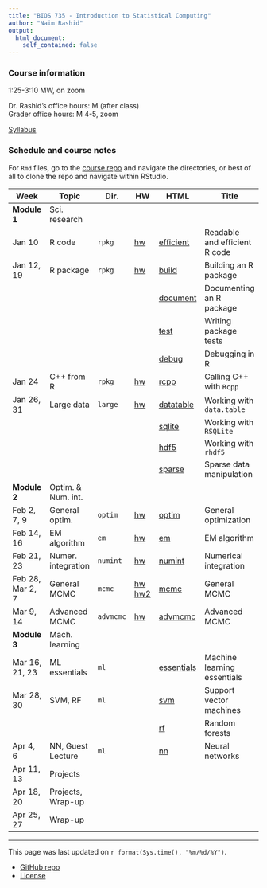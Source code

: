 ```yaml
---
title: "BIOS 735 - Introduction to Statistical Computing"
author: "Naim Rashid"
output: 
  html_document:
    self_contained: false
---
```


### Course information

1:25-3:10 MW, on zoom <!-- - MC 1305 -->

Dr. Rashid's office hours: M <!-- @ MC 3104E --> (after class) <br>
Grader office hours: M 4-5, zoom


[Syllabus](syllabus.html)

### Schedule and course notes

For `Rmd` files, go to the
[course repo](https://github.com/biodatascience/statcomp_src) and navigate the
directories, or best of all to clone the repo and navigate within RStudio. 

| Week | Topic | Dir. | HW | HTML | Title |
|------|-------|------|----|------|-------|
| **Module 1**   | Sci. research | | | | |
| Jan 10      | R code | `rpkg` |   [hw](https://github.com/biodatascience/statcomp_src/blob/master/rpkg/rpkg_HW1.Rmd) | [efficient](rpkg/efficient.html) | Readable and efficient R code |
| Jan 12, 19 | R package | `rpkg` |  [hw](https://github.com/biodatascience/statcomp_src/blob/master/rpkg/rpkg_HW2.Rmd)| [build](rpkg/build.html) | Building an R package |
| | | | | [document](rpkg/document.html) | Documenting an R package |
| | | | | [test](rpkg/test.html) | Writing package tests |
| | | | | [debug](rpkg/debug.html) | Debugging in R |
| Jan  24     | C++ from R | `rpkg` |   [hw](https://github.com/biodatascience/statcomp_src/blob/master/rpkg/rpkg_HW3.Rmd) | [rcpp](rpkg/rcpp.html) | Calling C++ with `Rcpp` |
| Jan 26, 31 | Large data | `large` |   [hw](https://github.com/biodatascience/statcomp_src/blob/master/large/large_HW4.Rmd)| [datatable](large/datatable.html) | Working with `data.table` |
| | | | | [sqlite](large/sqlite.html) | Working with `RSQLite` |
| | | | | [hdf5](large/hdf5.html) | Working with `rhdf5` |
| | | | | [sparse](large/sparse.html) | Sparse data manipulation |
| **Module 2**   | Optim. & Num. int. | | | | |
| Feb 2, 7, 9   | General optim. | `optim` | [hw](https://github.com/biodatascience/statcomp_src/blob/master/optim/optim_HW5.Rmd)| [optim](optim/optim.html) | General optimization |
| Feb 14, 16 | EM algorithm | `em` |   [hw](https://github.com/biodatascience/statcomp_src/blob/master/em/em_HW6.Rmd)| [em](em/em.html) | EM algorithm |
| Feb 21, 23     | Numer. integration | `numint` | [hw](https://github.com/biodatascience/statcomp_src/blob/master/numint/numint_HW7.Rmd) | [numint](numint/numint.html) | Numerical integration |
| Feb 28, Mar 2, 7 | General MCMC | `mcmc` |   [hw](https://github.com/biodatascience/statcomp_src/blob/master/mcmc/mcmc_HW8.Rmd)  [hw2](https://github.com/biodatascience/statcomp_src/blob/master/mcmc/mcmc_HW9.Rmd) | [mcmc](mcmc/mcmc.html) | General MCMC |
| Mar 9, 14   | Advanced MCMC | `advmcmc` |   [hw](https://github.com/biodatascience/statcomp_src/blob/master/advmcmc/advmcmc_HW10.Rmd)| [advmcmc](advmcmc/advmcmc.html) | Advanced MCMC |
| **Module 3** | Mach. learning | | | | |
| Mar 16, 21, 23   | ML essentials | `ml` |  <!-- [hw](https://github.com/biodatascience/statcomp_src/blob/master/ml/essentials_HW11.Rmd) -->| [essentials](ml/essentials.html) | Machine learning essentials |
| Mar 28, 30  | SVM, RF | `ml` |  <!-- [hw](https://github.com/biodatascience/statcomp_src/blob/master/ml/svm_HW12.Rmd) -->| [svm](ml/svm.html) | Support vector machines |
| | | | | [rf](ml/rf.html) | Random forests |
| Apr 4, 6 | NN, Guest Lecture | `ml` | | [nn](ml/nn.html) | Neural networks |
| Apr 11, 13 | Projects | | | | |
| Apr 18, 20 | Projects, Wrap-up | | | | |
| Apr 25, 27 | Wrap-up | | | | |
---

This page was last updated on `r format(Sys.time(), "%m/%d/%Y")`. 

* [GitHub repo](https://github.com/biodatascience/statcomp_src)
* [License](https://github.com/biodatascience/statcomp_src/blob/master/LICENSE)
